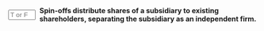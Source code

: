 ::: {.question-block}

<form onsubmit="event.preventDefault(); checkAnswerBox('module10_tf_q75','T')" style="display: flex; align-items: center; gap: 8px;">
  <input type="text" id="module10_tf_q75" name="module10_tf_q75" maxlength="1" placeholder="T or F" style="width: 55px;" data-correct-answer="T" /> 
  <label for="module10_tf_q75"><strong>Spin-offs distribute shares of a subsidiary to existing shareholders, separating the subsidiary as an independent firm.</strong></label>
</form>

<div id="feedback-module10_tf_q75" class="feedback" data-status="" style="display:none;">
TRUE.  This is a non-cash distribution creating a standalone company.
</div>

:::
